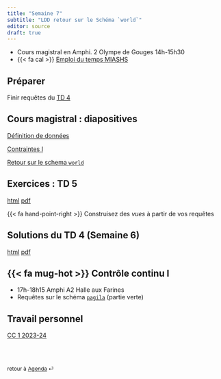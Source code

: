 ```yaml
---
title: "Semaine 7"
subtitle: "LDD retour sur le Schéma `world`"
editor: source
draft: true
---
```


::: callout-important

-   Cours magistral en Amphi. 2 Olympe de Gouges 14h-15h30
<!-- -   TD/TP 2004-2005-2006 Étage 2 Sophie Germain 15h45-16h45  
-   {{< fa exclamation-triangle >}} TD/TP  salles 2004-2005-2006 Étage 2 Sophie Germain Vendredi 15h45-16h45
-   {{< fa mug-hot >}} **Contrôle continu I** 17h-18h15 Amphi A2 Halle aux Farines-->
-   {{< fa cal >}} [Emploi du temps MIASHS](https://edt.math.univ-paris-diderot.fr/#/parcours/miashs/l3){target="_blank"}


:::

## Préparer

Finir requêtes du [TD 4](/workshops/td4.html) 

## Cours magistral : diapositives

[Définition de données](/slides/LDD_0.html)

[Contraintes I](/slides/LDD_1.html)

[Retour sur le schema `world`](/slides/LDD_2.html)


## Exercices : TD 5

[html](/workshops/td5.html)  [pdf](/workshops/td5.pdf)

{{< fa hand-point-right >}} Construisez des *vues* à partir de vos requêtes  

## Solutions du  TD 4  (Semaine 6)

[html](/solutions/td4.html)  [pdf](/solutions/td4.pdf)

##   {{< fa mug-hot >}} Contrôle continu I 

- 17h-18h15 Amphi A2 Halle aux Farines
- Requêtes sur le schéma [`pagila`](/schemas/schema-pagila.qmd) (partie verte)

## Travail personnel

[CC 1 2023-24](/exams/cc1-2023-10-27.html)

<br><br>

::: {style="font-size: 0.875em;"}
retour à [Agenda](/slides-listings.qmd) ⏎
:::
